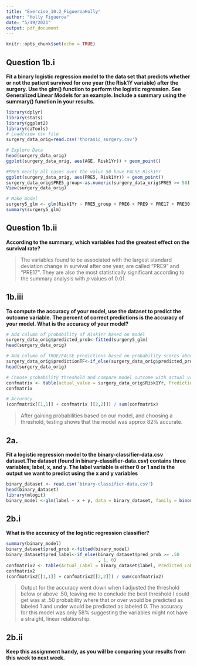 ```yaml
---
title: "Exercise_10.2_FigueroaHolly"
author: "Holly Figueroa"
date: "5/19/2021"
output: pdf_document
---
```


```r
knitr::opts_chunk$set(echo = TRUE)

```
## Question 1b.i  
__Fit a binary logistic regression model to the data set that predicts whether or not the patient survived for one year (the Risk1Y variable) after the surgery. Use the glm() function to perform the logistic regression. See Generalized Linear Models for an example. Include a summary using the summary() function in your results.__

```r

library(dplyr)
library(stats)
library(ggplot2)
library(caTools)
# Load/view csv file
surgery_data_orig=read.csv('thorasic_surgery.csv')

# Explore Data
head(surgery_data_orig)
ggplot(surgery_data_orig, aes(AGE, Risk1Yr)) + geom_point()

#PRE5 nearly all cases over the value 50 have FALSE Risk1Yr
ggplot(surgery_data_orig, aes(PRE5, Risk1Yr)) + geom_point()
surgery_data_orig$PRE5_group<-as.numeric(surgery_data_orig$PRE5 >= 50)
View(surgery_data_orig)

# Make model
surgery5_glm <- glm(Risk1Yr ~ PRE5_group + PRE6 + PRE9 + PRE17 + PRE30, data = surgery_data_orig, family= binomial())
summary(surgery5_glm)

```

## Question 1b.ii
__According to the summary, which variables had the greatest effect on the survival rate?__ 

> The variables found to be associated with the largest standard deviation change in survival after one year, are called "PRE9" and "PRE17". They are also the most statistically significant according to the summary analysis with _p_ values of 0.01. 

## 1b.iii 
__To compute the accuracy of your model, use the dataset to predict the outcome variable. The percent of correct predictions is the accuracy of your model. What is the accuracy of your model?__  

```r
# Add column of probability of Risk1Yr based on model
surgery_data_orig$predicted_prob<-fitted(surgery5_glm) 
head(surgery_data_orig)

# Add column of TRUE/FALSE predictions based on probability scores above .25
surgery_data_orig$predictionTF<-if_else(surgery_data_orig$predicted_prob > .25, TRUE, FALSE)
head(surgery_data_orig)

# Choose probability threshold and compare model outcome with actual values
confmatrix <- table(actual_value = surgery_data_orig$Risk1Yr, Prediction = surgery_data_orig$predictionTF)
confmatrix

# Accuracy
(confmatrix[[1,1]] + confmatrix [[2,2]]) / sum(confmatrix)

```
> After gaining probabilities based on our model, and choosing a threshold, testing shows that the model was approx 82% accurate.


## 2a.  
__Fit a logistic regression model to the binary-classifier-data.csv dataset.The dataset (found in binary-classifier-data.csv) contains three variables; label, x, and y. The label variable is either 0 or 1 and is the output we want to predict using the x and y variables__  

```r
binary_dataset <- read.csv('binary-classifier-data.csv')
head(binary_dataset)
library(mlogit)
binary_model <-glm(label ~ x + y, data = binary_dataset, family = binomial())


```

## 2b.i    
__What is the accuracy of the logistic regression classifier?__  
```r
summary(binary_model)
binary_dataset$pred_prob <-fitted(binary_model)
binary_dataset$pred_label<-if_else(binary_dataset$pred_prob >= .50
                                   , 1, 0)
confmatrix2 <- table(Actual_Label = binary_dataset$label, Predicted_Label = binary_dataset$pred_label)
confmatrix2
(confmatrix2[[1,1]] + confmatrix2[[2,2]]) / sum(confmatrix2)


```
> Output for the accuracy went down when I adjusted the threshold below or above .50, leaving me to conclude the best threshold I could get was at .50 probability where that or over would be predicted as labeled 1 and under would be predicted as labeled 0. The accuracy for this model was only 58% suggesting the variables might not have a straight, linear relationship.  

## 2b.ii  
__Keep this assignment handy, as you will be comparing your results from this week to next week.__

